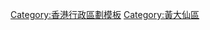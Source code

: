 {{HK DISTRICT
| DISTRICT NAME = [[黃大仙區]]
| DISTRICT LOGO = WongTaiSin_D2.png
| NORTHERN DISTRICT = [[沙田區]]
| WESTERN DISTRICT = [[九龍城區]]
| EASTERN DISTRICT = [[西貢區]]
| SOUTHERN DISTRICT = [[觀塘區]]
| PLACE = [[樂富]]/[[橫頭磡]] - [[黃大仙 (香港地方)|黃大仙]] - [[新蒲崗]] - [[鑽石山]] - [[慈雲山]] - [[牛池灣]]
| OTHER PLACE = [[白鶴山]] - [[馬仔坑]] - [[竹園]] - [[衙前圍村|衙前圍]] - [[東頭邨|東頭]] - [[大磡村|大磡]] - [[元嶺]] - [[斧山]]
}}
<noinclude>[[Category:香港行政區劃模板]]</noinclude><includeonly>[[Category:黃大仙區]]</includeonly>
